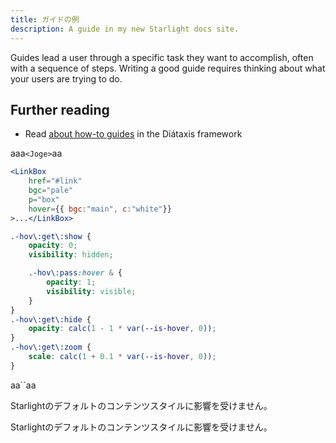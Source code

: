 ```yaml
---
title: ガイドの例
description: A guide in my new Starlight docs site.
---
```


Guides lead a user through a specific task they want to accomplish, often with a sequence of steps.
Writing a good guide requires thinking about what your users are trying to do.

## Further reading

- Read [about how-to guides](https://diataxis.fr/how-to-guides/) in the Diátaxis framework


aaa`<Joge>`aa

```jsx {5}
<LinkBox
	href="#link"
	bgc="pale"
	p="box"
	hover={{ bgc:"main", c:"white"}}
>...</LinkBox>
```


```scss {5}
.-hov\:get\:show {
	opacity: 0;
	visibility: hidden;

	.-hov\:pass:hover & {
		opacity: 1;
		visibility: visible;
	}
}
.-hov\:get\:hide {
	opacity: calc(1 - 1 * var(--is-hover, 0));
}
.-hov\:get\:zoom {
	scale: calc(1 + 0.1 * var(--is-hover, 0));
}

```

<div class="not-content">
aa`<Joge>`aa
	<p>Starlightのデフォルトのコンテンツスタイルに影響を受けません。</p>
	<p>Starlightのデフォルトのコンテンツスタイルに影響を受けません。</p>
</div>
